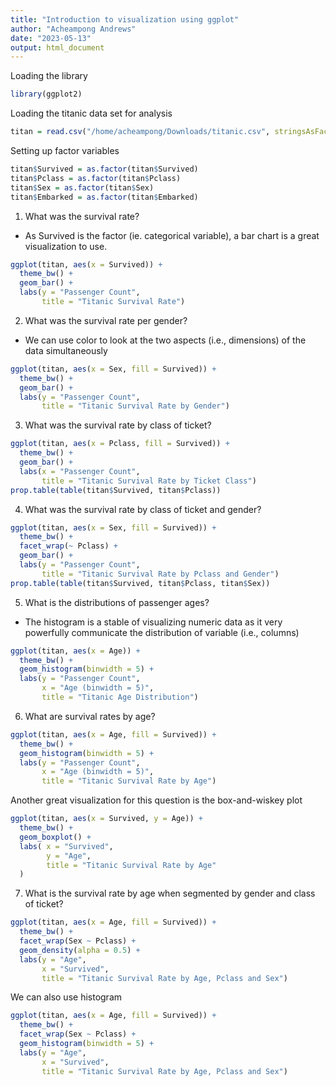 ```yaml
---
title: "Introduction to visualization using ggplot"
author: "Acheampong Andrews"
date: "2023-05-13"
output: html_document
---
```


Loading the library
```r
library(ggplot2)
```

Loading the titanic data set for analysis
```r
titan = read.csv("/home/acheampong/Downloads/titanic.csv", stringsAsFactors = FALSE)
```

Setting up factor variables
```r
titan$Survived = as.factor(titan$Survived)
titan$Pclass = as.factor(titan$Pclass)
titan$Sex = as.factor(titan$Sex)
titan$Embarked = as.factor(titan$Embarked)
```

1. What was the survival rate?
  * As Survived is the factor (ie. categorical variable), a bar chart is a great visualization to use.
```r
ggplot(titan, aes(x = Survived)) +
  theme_bw() +
  geom_bar() +
  labs(y = "Passenger Count",
       title = "Titanic Survival Rate")
```

2. What was the survival rate per gender?
  * We can use color to look at the two aspects (i.e., dimensions) of the data simultaneously
```r
ggplot(titan, aes(x = Sex, fill = Survived)) +
  theme_bw() +
  geom_bar() +
  labs(y = "Passenger Count", 
       title = "Titanic Survival Rate by Gender")
```

3. What was the survival rate by class of ticket?
```r
ggplot(titan, aes(x = Pclass, fill = Survived)) +
  theme_bw() +
  geom_bar() +
  labs(x = "Passenger Count", 
       title = "Titanic Survival Rate by Ticket Class")
prop.table(table(titan$Survived, titan$Pclass))
```

4. What was the survival rate by class of ticket and gender?
```r
ggplot(titan, aes(x = Sex, fill = Survived)) +
  theme_bw() +
  facet_wrap(~ Pclass) +
  geom_bar() +
  labs(y = "Passenger Count",
       title = "Titanic Survival Rate by Pclass and Gender")
prop.table(table(titan$Survived, titan$Pclass, titan$Sex))
```

5. What is the distributions of passenger ages?
  * The histogram is a stable of visualizing numeric data as it very  powerfully communicate the distribution of variable (i.e., columns)
```r
ggplot(titan, aes(x = Age)) +
  theme_bw() +
  geom_histogram(binwidth = 5) +
  labs(y = "Passenger Count",
       x = "Age (binwidth = 5)",
       title = "Titanic Age Distribution")
```

6. What are survival rates by age?
```r
ggplot(titan, aes(x = Age, fill = Survived)) +
  theme_bw() +
  geom_histogram(binwidth = 5) +
  labs(y = "Passenger Count",
       x = "Age (binwidth = 5)",
       title = "Titanic Survival Rate by Age")
```

Another great visualization for this question is the box-and-wiskey plot
```r
ggplot(titan, aes(x = Survived, y = Age)) +
  theme_bw() +
  geom_boxplot() +
  labs( x = "Survived",
        y = "Age",
        title = "Titanic Survival Rate by Age"
  )
```

7. What is the survival rate by age when segmented by gender and class of ticket?
```r
ggplot(titan, aes(x = Age, fill = Survived)) +
  theme_bw() +
  facet_wrap(Sex ~ Pclass) +
  geom_density(alpha = 0.5) +
  labs(y = "Age",
       x = "Survived",
       title = "Titanic Survival Rate by Age, Pclass and Sex")
```

We can also use histogram
```r
ggplot(titan, aes(x = Age, fill = Survived)) +
  theme_bw() +
  facet_wrap(Sex ~ Pclass) +
  geom_histogram(binwidth = 5) +
  labs(y = "Age",
       x = "Survived",
       title = "Titanic Survival Rate by Age, Pclass and Sex")
```
